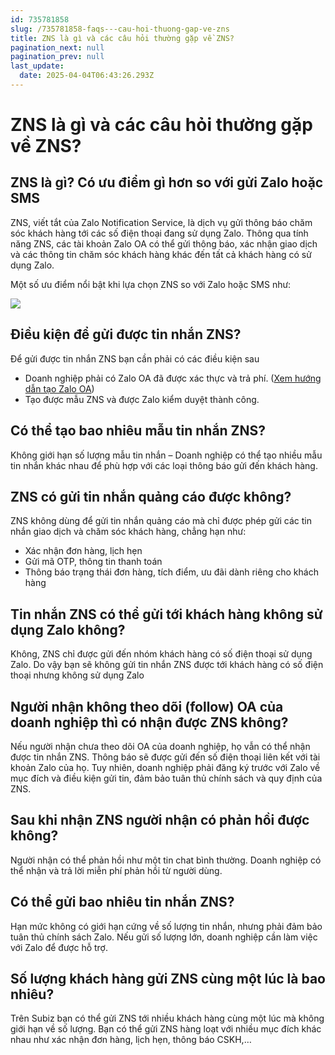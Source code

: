 ```yaml
---
id: 735781858
slug: /735781858-faqs---cau-hoi-thuong-gap-ve-zns
title: ZNS là gì và các câu hỏi thường gặp về ZNS?
pagination_next: null
pagination_prev: null
last_update:
  date: 2025-04-04T06:43:26.293Z
---
```


# ZNS là gì và các câu hỏi thường gặp về ZNS?

## ZNS là gì? Có ưu điểm gì hơn so với gửi Zalo hoặc SMS


ZNS, viết tắt của Zalo Notification Service, là dịch vụ gửi thông báo chăm sóc khách hàng tới các số điện thoại đang sử dụng Zalo. Thông qua tính năng ZNS, các tài khoản Zalo OA có thể gửi thông báo, xác nhận giao dịch và các thông tin chăm sóc khách hàng khác đến tất cả khách hàng có sử dụng Zalo.

Một số ưu điểm nổi bật khi lựa chọn ZNS so với Zalo hoặc SMS như:


![](https://vcdn.subiz-cdn.com/file/fishcjvugwvgnmktvdew_acpxkgumifuoofoosble/unnamed.png)

## Điều kiện để gửi được tin nhắn ZNS?


Để gửi được tin nhắn ZNS bạn cần phải có các điều kiện sau

- Doanh nghiệp phải có Zalo OA đã được xác thực và trả phí. ([Xem hướng dẫn tạo Zalo OA](https://oa.zalo.me/home/documents/guides/khoi-tao-zalo-official-account_61))
- Tạo được mẫu ZNS và được Zalo kiểm duyệt thành công.
## Có thể tạo bao nhiêu mẫu tin nhắn ZNS?


Không giới hạn số lượng mẫu tin nhắn – Doanh nghiệp có thể tạo nhiều mẫu tin nhắn khác nhau để phù hợp với các loại thông báo gửi đến khách hàng.
## ZNS có gửi tin nhắn quảng cáo được không?


ZNS không dùng để gửi tin nhắn quảng cáo mà chỉ được phép gửi các tin nhắn giao dịch và chăm sóc khách hàng, chẳng hạn như:

- Xác nhận đơn hàng, lịch hẹn
- Gửi mã OTP, thông tin thanh toán
- Thông báo trạng thái đơn hàng, tích điểm, ưu đãi dành riêng cho khách hàng
## Tin nhắn ZNS có thể gửi tới khách hàng không sử dụng Zalo không? 


Không, ZNS chỉ được gửi đến nhóm khách hàng có số điện thoại sử dụng Zalo. Do vậy bạn sẽ không gửi tin nhắn ZNS được tới khách hàng có số điện thoại nhưng không sử dụng Zalo 
## Người nhận không theo dõi (follow) OA của doanh nghiệp thì có nhận được ZNS không?


Nếu người nhận chưa theo dõi OA của doanh nghiệp, họ vẫn có thể nhận được tin nhắn ZNS. Thông báo sẽ được gửi đến số điện thoại liên kết với tài khoản Zalo của họ. Tuy nhiên, doanh nghiệp phải đăng ký trước với Zalo về mục đích và điều kiện gửi tin, đảm bảo tuân thủ chính sách và quy định của ZNS.
## Sau khi nhận ZNS người nhận có phản hồi được không?


Người nhận có thể phản hồi như một tin chat bình thường. Doanh nghiệp có thể nhận và trả lời miễn phí phản hồi từ người dùng.
## Có thể gửi bao nhiêu tin nhắn ZNS?


Hạn mức không có giới hạn cứng về số lượng tin nhắn, nhưng phải đảm bảo tuân thủ chính sách Zalo. Nếu gửi số lượng lớn, doanh nghiệp cần làm việc với Zalo để được hỗ trợ.
## Số lượng khách hàng gửi ZNS cùng một lúc là bao nhiêu? 


Trên Subiz bạn có thể gửi ZNS tới nhiều khách hàng cùng một lúc mà không giới hạn về số lượng. Bạn có thể gửi ZNS hàng loạt với nhiều mục đích khác nhau như xác nhận đơn hàng, lịch hẹn, thông báo CSKH,…